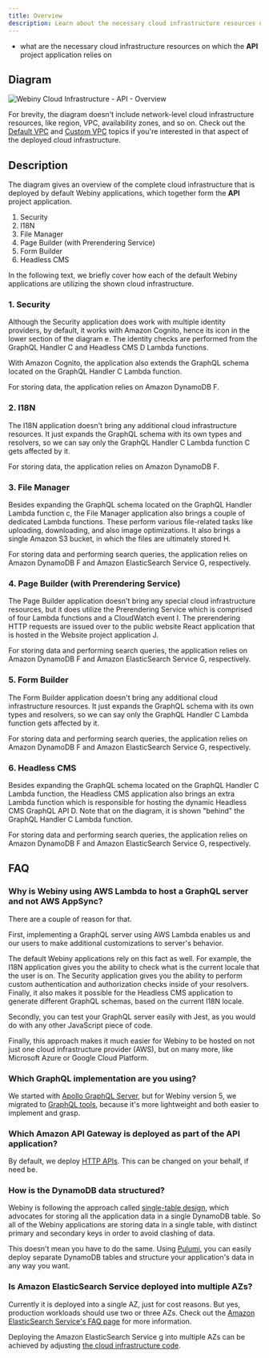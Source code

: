 ```yaml
---
title: Overview
description: Learn about the necessary cloud infrastructure resources on which the API project application relies on.
---
```



<Alert type="success" title="What you’ll learn">

- what are the necessary cloud infrastructure resources on which the **API** project application relies on

</Alert>

## Diagram

![Webiny Cloud Infrastructure - API - Overview](./assets/overview/webiny_api_overview.png)

<Alert type="info">

For brevity, the diagram doesn't include network-level cloud infrastructure resources, like region, VPC, availability zones, and so on. Check out the [Default VPC](/docs/architecture/api/overview-vpc-default) and [Custom VPC](/docs/architecture/api/overview-vpc-custom) topics if you're interested in that aspect of the deployed cloud infrastructure.

</Alert>

## Description

The diagram gives an overview of the complete cloud infrastructure that is deployed by default Webiny applications, which together form the **API** project application.

1. Security
2. I18N
3. File Manager
4. Page Builder (with Prerendering Service)
5. Form Builder
6. Headless CMS

In the following text, we briefly cover how each of the default Webiny applications are utilizing the shown cloud infrastructure.

### 1. Security

Although the Security application does work with multiple identity providers, by default, it works with Amazon Cognito, hence its icon in the lower section of the diagram <diagram-letter>e</diagram-letter>. The identity checks are performed from the GraphQL Handler <diagram-letter>C</diagram-letter> and Headless CMS <diagram-letter>D</diagram-letter> Lambda functions.

With Amazon Cognito, the application also extends the GraphQL schema located on the GraphQL Handler <diagram-letter>C</diagram-letter> Lambda function.

For storing data, the application relies on Amazon DynamoDB <diagram-letter>F</diagram-letter>.

### 2. I18N

The I18N application doesn't bring any additional cloud infrastructure resources. It just expands the GraphQL schema with its own types and resolvers, so we can say only the GraphQL Handler <diagram-letter>C</diagram-letter> Lambda function <diagram-letter>C</diagram-letter> gets affected by it.

For storing data, the application relies on Amazon DynamoDB <diagram-letter>F</diagram-letter>.

### 3. File Manager

Besides expanding the GraphQL schema located on the GraphQL Handler Lambda function <diagram-letter>c</diagram-letter>, the File Manager application also brings a couple of dedicated Lambda functions. These perform various file-related tasks like uploading, downloading, and also image optimizations. It also brings a single Amazon S3 bucket, in which the files are ultimately stored <diagram-letter>H</diagram-letter>.

For storing data and performing search queries, the application relies on Amazon DynamoDB <diagram-letter>F</diagram-letter> and Amazon ElasticSearch Service <diagram-letter>G</diagram-letter>, respectively.

### 4. Page Builder (with Prerendering Service)

The Page Builder application doesn't bring any special cloud infrastructure resources, but it does utilize the Prerendering Service which is comprised of four Lambda functions and a CloudWatch event <diagram-letter>I</diagram-letter>. The prerendering HTTP requests are issued over to the public website React application that is hosted in the Website project application <diagram-letter>J</diagram-letter>.

For storing data and performing search queries, the application relies on Amazon DynamoDB <diagram-letter>F</diagram-letter> and Amazon ElasticSearch Service <diagram-letter>G</diagram-letter>, respectively.

### 5. Form Builder

The Form Builder application doesn't bring any additional cloud infrastructure resources. It just expands the GraphQL schema with its own types and resolvers, so we can say only the GraphQL Handler <diagram-letter>C</diagram-letter> Lambda function gets affected by it.

For storing data and performing search queries, the application relies on Amazon DynamoDB <diagram-letter>F</diagram-letter> and Amazon ElasticSearch Service <diagram-letter>G</diagram-letter>, respectively.

### 6. Headless CMS

Besides expanding the GraphQL schema located on the GraphQL Handler <diagram-letter>C</diagram-letter> Lambda function, the Headless CMS application also brings an extra Lambda function which is responsible for hosting the dynamic Headless CMS GraphQL API <diagram-letter>D</diagram-letter>. Note that on the diagram, it is shown "behind" the GraphQL Handler <diagram-letter>C</diagram-letter> Lambda function.

For storing data and performing search queries, the application relies on Amazon DynamoDB <diagram-letter>F</diagram-letter> and Amazon ElasticSearch Service <diagram-letter>G</diagram-letter>, respectively.

## FAQ

### Why is Webiny using AWS Lambda to host a GraphQL server and not AWS AppSync?

There are a couple of reason for that.

First, implementing a GraphQL server using AWS Lambda enables us and our users to make additional customizations to server's behavior.

The default Webiny applications rely on this fact as well. For example, the I18N application gives you the ability to check what is the current locale that the user is on. The Security application gives you the ability to perform custom authentication and authorization checks inside of your resolvers. Finally, it also makes it possible for the Headless CMS application to generate different GraphQL schemas, based on the current I18N locale.

Secondly, you can test your GraphQL server easily with Jest, as you would do with any other JavaScript piece of code.

Finally, this approach makes it much easier for Webiny to be hosted on not just one cloud infrastructure provider (AWS), but on many more, like Microsoft Azure or Google Cloud Platform.

### Which GraphQL implementation are you using?

We started with [Apollo GraphQL Server](https://www.apollographql.com/docs/apollo-server/), but for Webiny version 5, we migrated to [GraphQL tools](https://www.graphql-tools.com/), because it's more lightweight and both easier to implement and grasp.

### Which Amazon API Gateway is deployed as part of the API application?

By default, we deploy [HTTP APIs](https://docs.aws.amazon.com/apigateway/latest/developerguide/http-api.html). This can be changed on your behalf, if need be.

### How is the DynamoDB data structured?

Webiny is following the approach called [single-table design](https://www.alexdebrie.com/posts/dynamodb-single-table/), which advocates for storing all the application data in a single DynamoDB table. So all of the Webiny applications are storing data in a single table, with distinct primary and secondary keys in order to avoid clashing of data.

<Alert type="info">

This doesn't mean you have to do the same. Using [Pulumi](../../infrastructure/pulumi-iac/iac-with-pulumi), you can easily deploy separate DynamoDB tables and structure your application's data in any way you want.

</Alert>

### Is Amazon ElasticSearch Service deployed into multiple AZs?

Currently it is deployed into a single AZ, just for cost reasons. But yes, production workloads should use two or three AZs. Check out the [Amazon ElasticSearch Service's FAQ page](https://aws.amazon.com/elasticsearch-service/faqs/) for more information.

Deploying the Amazon ElasticSearch Service <diagram-letter>g</diagram-letter> into multiple AZs can be achieved by adjusting [the cloud infrastructure code](https://github.com/webiny/webiny-js/blob/v5/packages/cwp-template-aws/template/api/pulumi_no_vpc/elasticSearch.ts#L9).
